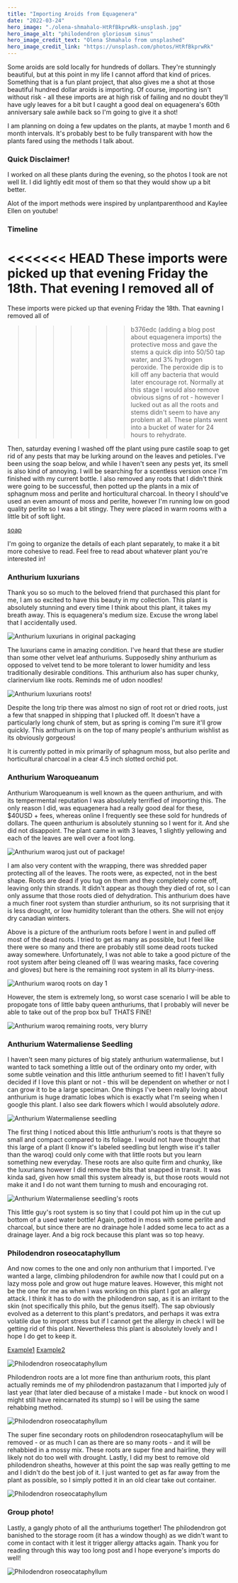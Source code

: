 ```yaml
---
title: "Importing Aroids from Equagenera"
date: "2022-03-24"
hero_image: "./olena-shmahalo-HtRfBkprwRk-unsplash.jpg"
hero_image_alt: "philodendron gloriosum sinus"
hero_image_credit_text: "Olena Shmahalo from unsplashed"
hero_image_credit_link: "https://unsplash.com/photos/HtRfBkprwRk"
---
```


Some aroids are sold locally for hundreds of dollars. They're stunningly beautiful, but at 
this point in my life I cannot afford that kind of prices. Something that is a fun plant
project, that also gives me a shot at those beautiful hundred dollar aroids is importing.
Of course, importing isn't without risk - all these imports are at high risk of failing
and no doubt they'll have ugly leaves for a bit but I caught a good deal on equagenera's 
60th anniversary sale awhile back so I'm going to give it a shot!

I am planning on doing a few updates on the plants, at maybe 1 month and 6 month intervals. 
It's probably best to be fully transparent with how the plants fared using the methods 
I talk about.

### Quick Disclaimer!
I worked on all these plants during the evening, so the photos I took are not well lit. I 
did lightly edit most of them so that they would show up a bit better.

Alot of the import methods were inspired by unplantparenthood and Kaylee Ellen on youtube!

### Timeline
<<<<<<< HEAD
These imports were picked up that evening Friday the 18th. That evening I removed all of 
=======
These imports were picked up that evening Friday the 18th. That eavning I removed all of 
>>>>>>> b376edc (adding a blog post about equagenera imports)
the protective moss and gave the stems a quick dip into 50/50 tap water, and 3% 
hydrogen peroxide. The peroxide dip is to kill off any bacteria that would later encourage
rot. Normally at this stage I would also remove obvious signs of rot - however I lucked out
as all the roots and stems didn't seem to have any problem at all. These plants went into
a bucket of water for 24 hours to rehydrate.

Then, saturday evening I washed off the plant using pure castile soap to get rid of 
any pests that may be lurking around on the leaves and petioles. I've been using the soap below, and 
while I haven't seen any pests yet, its smell is also kind of annoying. I will be searching 
for a scentless version once I'm finished with my current bottle. I also removed any roots 
that I didn't think were going to be successful, then potted up the plants in a mix of 
sphagnum moss and perlite and horticultural charcoal. In theory I should've used an even 
amount of moss and perlite, however I'm running low on good quality perlite so I was a bit 
stingy. They were placed in warm rooms with a little bit of soft light. 

[soap](https://ravenvision-orchid-supplies.myshopify.com/collections/supplements-and-additives/products/pure-castile-soap?variant=31885094617190 "soap from ravenvision")

I'm going to organize the details of each plant separately, to make it a bit more cohesive 
to read. Feel free to read about whatever plant you're interested in!

### Anthurium luxurians

Thank you so so much to the beloved friend that purchased this plant for me, I am so excited 
to have this beauty in my collection. This plant is absolutely stunning and every time I think 
about this plant, it takes my breath away. This is equagenera's medium size. Excuse the 
wrong label that I accidentally used.

![Anthurium luxurians in original packaging](./lux1.jpg)

The luxurians came in amazing condition. I've heard that these are studier than some other 
velvet leaf anthuriums. Supposedly shiny anthurium as opposed to velvet tend to be more 
tolerant to lower humidity and less traditionally desirable conditions. This anthurium 
also has super chunky, clarinervium like roots. Reminds me of udon noodles! 

![Anthurium luxurians roots!](./lux2.jpg)

Despite the long trip there was almost no sign of root rot or dried roots, just a few that 
snapped in shipping that I plucked off. It doesn't have a particularly long chunk of stem, 
but as spring is coming I'm sure it'll grow quickly. This anthurium is on the top of many 
people's anthurium wishlist as its obviously gorgeous! 

It is currently potted in mix primarily of sphagnum moss, but also perlite and horticultural
charcoal in a clear 4.5 inch slotted orchid pot.


### Anthurium Waroqueanum

Anthurium Waroqueanum is well known as the queen anthurium, and with its tempermental 
reputation I was absolutely terrified of importing this. The only reason I did, was 
equagenera had a really good deal for these, $40USD + fees, whereas online I frequently see 
these sold for hundreds of dollars. The queen anthurium is absolutely stunning so I went
for it. And she did not disappoint. The plant came in with 3 leaves, 1 slightly yellowing 
and each of the leaves are well over a foot long. 

![Anthurium waroq just out of package!](./waroq1.jpg)

I am also very content with the wrapping, there was shredded paper protecting all of 
the leaves. The roots were, as expected, not in the best shape. Roots are dead if you tug 
on them and they completely come off, leaving only thin strands. It didn't appear as 
though they died of rot, so I can only assume that those roots died of dehydration. This 
anthurium does have a much finer root system than sturdier anthurium, so its not surprising 
that it is less drought, or low humidity tolerant than the others. She will not enjoy 
dry canadian winters. 

Above is a picture of the anthurium roots before I went in and pulled off most of the 
dead roots. I tried to get as many as possible, but I feel like there were so many and 
there are probably still some dead roots tucked away somewhere. Unfortunately, I was not 
able to take a good picture of the root system after being cleaned off (I was wearing 
masks, face covering and gloves) but here is the remaining root system in all its 
blurry-iness. 

![Anthurium waroq roots on day 1](./waroq2.jpg)

However, the stem is extremely long, so worst case scenario I will be able 
to propogate tons of little baby queen anthuriums, that I probably will never be able 
to take out of the prop box buT THATS FINE! 

![Anthurium waroq remaining roots, very blurry](./waroq3.jpg)


### Anthurium Watermaliense Seedling
I haven't seen many pictures of big stately anthurium watermaliense, but I wanted 
to tack something a little out of the ordinary onto my order, with some subtle 
veination and this little anthurium seemed to fit! I haven't fully decided if I love 
this plant or not - this will be dependent on whether or not I can grow it to be a large 
speciman. One things I've been really loving about anthurium is huge dramatic lobes 
which is exactly what I'm seeing when I google this plant. I also see dark flowers which 
I would absolutely _adore_. 

![Anthurium Watermaliense seedling](./water1.jpg)

The first thing I noticed about this little anthurium's roots is that theyre so small 
and compact compared to its foliage. I would not have thought that this large of a plant
(I know it's labeled seedling but length wise it's taller than the waroq) could only 
come with that little roots but you learn something new everyday. These roots are also 
quite firm and chunky, like the luxurians however I did remove the bits that snapped in
transit. It was kinda sad, given how small this system already is, but those roots 
would not make it and I do not want them turning to mush and encouraging rot.

![Anthurium Watermaliense seedling's roots](./water2.jpg)

This little guy's root system is so tiny that I could pot him up in the cut up bottom 
of a used water bottle! Again, potted in moss with some perlite and charcoal, but since 
there are no drainage hole I added some leca to act as a drainage layer. And a big 
rock because this plant was so top heavy. 

### Philodendron roseocataphyllum

And now comes to the one and only non anthurium that I imported. I've wanted a large, 
climbing philodendron for awhile now that I could put on a lazy moss pole and grow 
out huge mature leaves. However, this might not be the one for me as when I was working 
on this plant I got an allergy attack. I think it has to do with the philodendron sap, 
as it is an irritant to the skin (not specifically this philo, but the genus itself). 
The sap obviously evolved as a deterrent to this plant's predators, and perhaps it was 
extra volatile due to import stress but if I cannot get the allergy in check I will be 
getting rid of this plant. Nevertheless this plant is absolutely lovely and I hope I 
do get to keep it.

[Example1](https://www.poison.org/articles/dieffenbachia-and-philodendron-202 "Article by Poison Control")
[Example2](https://www.gardenersworld.com/how-to/grow-plants/plants-with-irritant-sap/ "Article by gardenersworld")

![Philodendron roseocataphyllum](./roseo1.jpg)

Philodendron roots are a lot more fine than anthurium roots, this plant actually reminds 
me of my philodendron pastazanum that I imported july of last year (that later died 
because of a mistake I made - but knock on wood I might still have reincarnated its stump)
so I will be using the same rehabbing method.

![Philodendron roseocataphyllum](./roseo2.jpg)

The super fine secondary roots on philodendron roseocataphyllum will be removed - or 
as much I can as there are so many roots - and it will be rehabbied in a mossy mix. These 
roots are super fine and hairline, they will likely not do too well with drought. Lastly,
I did my best to remove old philodendron sheaths, however at this point the sap was really 
getting to me and I didn't do the best job of it. I just wanted to get as far away from 
the plant as possible, so I simply potted it in an old clear take out container.

![Philodendron roseocataphyllum](./roseo3.jpg)

### Group photo! 

Lastly, a gangly photo of all the anthuriums together! The philodendron got banished to 
the storage room (it has a window though) as we didn't want to come in contact with it
lest it trigger allergy attacks again. Thank you for reading through this way too long 
post and I hope everyone's imports do well!

![Philodendron roseocataphyllum](./all.jpg)
